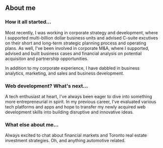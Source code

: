 ## About me

### How it all started...
Most recently, I was working in corporate strategy and development, where I supported multi-billion dollar business units and advised C-suite excutives on their short and long-term strategic planning process and operating plans. As well, I've been involved in corporate M&A, where I supported, advised and built business cases and financial analysis on potential acquisiton and partnership opportunities.

In addition to my corporate experience, I have dabbled in business analytics, marketing, and sales and business development.

### Web development? What's next...
A tech enthusiast at heart, I've always been eager to dive into something more entrepreneurial in spirit. In my previous career, I've evaluated various tech platforms and apps and hope to transfer my newly acquired web development skills into building disruptive and innovative ideas.

### What else about me...
Always excited to chat about financial markets and Toronto real estate investment strategies. Oh, and anything automotive related.